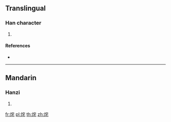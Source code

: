 {{character info/new}}
==Translingual==

===Han character===
{{Han char|rn=86|rad=火|as=06|sn=10|four=93814|canj=FJHP}}

# {{defn|Han|sort=火06}}

====References====
* {{Han ref|kx=0671.070|dkj=19024|hdz=32201.020|uh=70E2|ud=28898|bh=D270|bd=53872}}

----

==Mandarin==

===Hanzi===
{{cmn-hanzi|pin=[[zhè]] ([[zhe4]])|wg=che<sup>4</sup>}}

# {{defn|lang=cmn|sort=火06}}

[[fr:烢]]
[[pl:烢]]
[[th:烢]]
[[zh:烢]]